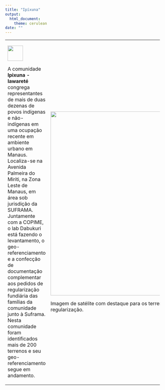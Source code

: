 ```yaml
---
title: "Ipíxuna"
output: 
  html_document:
    theme: cerulean
date: ""
---
```


<table>
<tr>
<td>

<img align = "center" width = 50px src = "DABUKURI.png" /> 

A comunidade __Ipixuna - Iawareté__ congrega representantes de mais de duas dezenas de povos indígenas e não-indígenas em uma ocupação recente em ambiente urbano em Manaus. Localiza-se na Avenida Palmeira do Miriti, na Zona Leste de Manaus, em área sob jurisdição da SUFRAMA. Juntamente com a COPIME, o lab Dabukuri está fazendo o levantamento, o geo-referenciamento e a confecção de documentação complementar aos pedidos de regularização fundiária das famílias da comunidade junto à Suframa. Nesta comunidade foram identificados mais de 200 terrenos e seu geo-referenciamento segue em andamento.

</td>

<td>
<div class = 'container'>
<img width = "600" src = "ipixuna_satelite.png"/>
</div>
Imagem de satélite com destaque para os terrenos em processo de regularização.

</td>
</tr>
</table>
